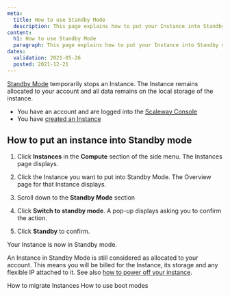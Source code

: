 ```yaml
---
meta:
  title: How to use Standby Mode
  description: This page explains how to put your Instance into Standby mode
content:
  h1: How to use Standby Mode
  paragraph: This page explains how to put your Instance into Standby mode
dates:
  validation: 2021-05-26
  posted: 2021-12-21
---
```


[Standby Mode](/compute/instances/concepts#stand-by-mode) temporarily stops an Instance. The Instance remains allocated to your account and all data remains on the local storage of the instance.

<Message type="requirement">

  - You have an account and are logged into the [Scaleway Console](https://console.scaleway.com)
  - You have [created an Instance](/compute/instances/how-to/create-an-instance)

</Message>

## How to put an instance into Standby mode

1. Click **Instances** in the **Compute** section of the side menu. The Instances page displays.

2. Click the Instance you want to put into Standby Mode. The Overview page for that Instance displays.

3. Scroll down to the **Standby Mode** section

  <Lightbox src="scaleway-standby-mode.png" alt="" />

4. Click **Switch to standby mode**. A pop-up displays asking you to confirm the action.

5. Click **Standby** to confirm.

Your Instance is now in Standby mode. 

<Message type="important">

  An Instance in Standby Mode is still considered as allocated to your account. This means you will be billed for the Instance, its storage and any flexible IP attached to it. See also [how to power off your instance](/compute/instances/how-to/power-off-instance/).

</Message>

<Navigation title="See Also">
  <PreviousButton to="/compute/instances/how-to/migrate-instances/">How to migrate Instances</PreviousButton>
  <NextButton to="/compute/instances/how-to/use-boot-modes/">How to use boot modes</NextButton>
</Navigation>
